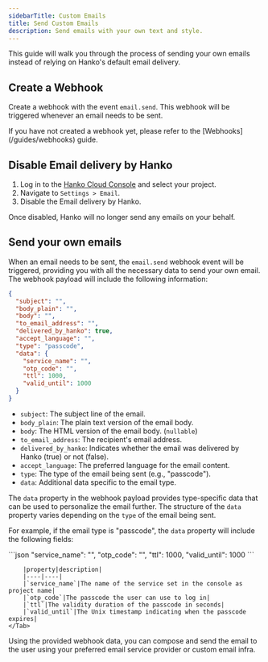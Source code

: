 ```yaml
---
sidebarTitle: Custom Emails
title: Send Custom Emails
description: Send emails with your own text and style.
---
```


This guide will walk you through the process of sending your own emails instead of relying on Hanko's default email delivery.

## Create a Webhook

Create a webhook with the event `email.send`. This webhook will be triggered whenever an email needs to be sent.

<Note>
  If you have not created a webhook yet, please refer to the
  [Webhooks](/guides/webhooks) guide.
</Note>

## Disable Email delivery by Hanko

1. Log in to the [Hanko Cloud Console](https://cloud.hanko.io) and select your project.
2. Navigate to `Settings > Email`.
3. Disable the Email delivery by Hanko.

Once disabled, Hanko will no longer send any emails on your behalf.

## Send your own emails

When an email needs to be sent, the `email.send` webhook event will be triggered, providing you with all the necessary data to send your own email. The webhook payload will include the following information:

```json
{
  "subject": "",
  "body_plain": "",
  "body": "",
  "to_email_address": "",
  "delivered_by_hanko": true,
  "accept_language": "",
  "type": "passcode",
  "data": {
    "service_name": "",
    "otp_code": "",
    "ttl": 1000,
    "valid_until": 1000
  }
}
```

* `subject`: The subject line of the email.
* `body_plain`: The plain text version of the email body.
* `body`: The HTML version of the email body. (`nullable`)
* `to_email_address`: The recipient's email address.
* `delivered_by_hanko`: Indicates whether the email was delivered by Hanko (true) or not (false).
* `accept_language`: The preferred language for the email content.
* `type`: The type of the email being sent (e.g., "passcode").
* `data`: Additional data specific to the email type.

The `data` property in the webhook payload provides type-specific data that can be used to personalize the email further. The structure of the `data` property varies depending on the `type` of the email being sent.

For example, if the email type is "passcode", the `data` property will include the following fields:

<Tabs>
    <Tab title="passcode">
        ```json
        "service_name": "",
        "otp_code": "",
        "ttl": 1000,
        "valid_until": 1000
        ```

        |property|description|
        |----|----|
        |`service_name`|The name of the service set in the console as project name|
        |`otp_code`|The passcode the user can use to log in|
        |`ttl`|The validity duration of the passcode in seconds|
        |`valid_until`|The Unix timestamp indicating when the passcode expires|
    </Tab>
</Tabs>

Using the provided webhook data, you can compose and send the email to the user using your preferred email service provider or custom email infra.

